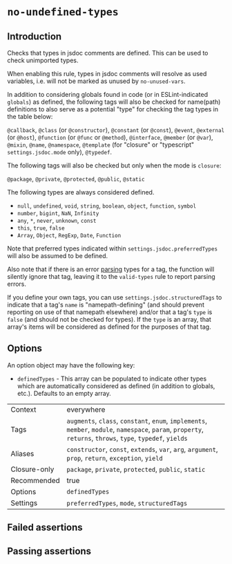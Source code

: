 # `no-undefined-types`

## Introduction

Checks that types in jsdoc comments are defined. This can be used to check
unimported types.

When enabling this rule, types in jsdoc comments will resolve as used
variables, i.e. will not be marked as unused by `no-unused-vars`.

In addition to considering globals found in code (or in ESLint-indicated
`globals`) as defined, the following tags will also be checked for
name(path) definitions to also serve as a potential "type" for checking
the tag types in the table below:

`@callback`, `@class` (or `@constructor`), `@constant` (or `@const`),
`@event`, `@external` (or `@host`), `@function` (or `@func` or `@method`),
`@interface`, `@member` (or `@var`), `@mixin`, `@name`, `@namespace`,
`@template` (for "closure" or "typescript" `settings.jsdoc.mode` only),
`@typedef`.

The following tags will also be checked but only when the mode is `closure`:

`@package`, `@private`, `@protected`, `@public`, `@static`

The following types are always considered defined.

- `null`, `undefined`, `void`, `string`, `boolean`, `object`,
  `function`, `symbol`
- `number`, `bigint`, `NaN`, `Infinity`
- `any`, `*`, `never`, `unknown`, `const`
- `this`, `true`, `false`
- `Array`, `Object`, `RegExp`, `Date`, `Function`

Note that preferred types indicated within `settings.jsdoc.preferredTypes` will
also be assumed to be defined.

Also note that if there is an error [parsing](https://github.com/jsdoc-type-pratt-parser/jsdoc-type-pratt-parser)
types for a tag, the function will silently ignore that tag, leaving it to
the `valid-types` rule to report parsing errors.

If you define your own tags, you can use `settings.jsdoc.structuredTags`
to indicate that a tag's `name` is "namepath-defining" (and should prevent
reporting on use of that namepath elsewhere) and/or that a tag's `type` is
`false` (and should not be checked for types). If the `type` is an array, that
array's items will be considered as defined for the purposes of that tag.

## Options

An option object may have the following key:

- `definedTypes` - This array can be populated to indicate other types which
  are automatically considered as defined (in addition to globals, etc.).
  Defaults to an empty array.

|||
|---|---|
|Context|everywhere|
|Tags|`augments`, `class`, `constant`, `enum`, `implements`, `member`, `module`, `namespace`, `param`, `property`, `returns`, `throws`, `type`, `typedef`, `yields`|
|Aliases|`constructor`, `const`, `extends`, `var`, `arg`, `argument`, `prop`, `return`, `exception`, `yield`|
|Closure-only|`package`, `private`, `protected`, `public`, `static`|
|Recommended|true|
|Options|`definedTypes`|
|Settings|`preferredTypes`, `mode`, `structuredTags`|


## Failed assertions

<Assertions rule="noUndefinedTypes" />

## Passing assertions

<Assertions rule="noUndefinedTypes" passing />
